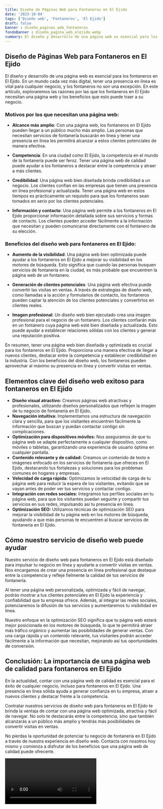 ```yaml
---
title: Diseño de Páginas Web para Fontaneros en El Ejido
date: '2023-10-04'
tags: ['Diseño web', 'Fontaneros', 'El Ejido']
draft: false
banner : diseño_paginas_web_fontaneros
fondoBanner : diseño_pagina_web_elejido.webp
summary: El diseño y desarrollo de una página web es esencial para los fontaneros en El Ejido. En un mundo cada vez más digital, tener una presencia en línea es vital para cualquier negocio, y los fontaneros no son una excepción. En este artículo, exploraremos las razones por las que los fontaneros en El Ejido necesitan una página web y los beneficios que esto puede traer a su negocio.
---
```


## Diseño de Páginas Web para Fontaneros en El Ejido

El diseño y desarrollo de una página web es esencial para los fontaneros en El Ejido. En un mundo cada vez más digital, tener una presencia en línea es vital para cualquier negocio, y los fontaneros no son una excepción. En este artículo, exploraremos las razones por las que los fontaneros en El Ejido necesitan una página web y los beneficios que esto puede traer a su negocio.

### Motivos por los que necesitan una página web:

- **Alcance más amplio**: Con una página web, los fontaneros en El Ejido pueden llegar a un público mucho más amplio. Las personas que necesitan servicios de fontanería buscarán en línea y tener una presencia en línea les permitirá alcanzar a estos clientes potenciales de manera efectiva.

- **Competencia**: En una ciudad como El Ejido, la competencia en el mundo de la fontanería puede ser feroz. Tener una página web de calidad puede ayudar a los fontaneros a destacar entre la competencia y atraer a más clientes.

- **Credibilidad**: Una página web bien diseñada brinda credibilidad a un negocio. Los clientes confían en las empresas que tienen una presencia en línea profesional y actualizada. Tener una página web en estos tiempos es prácticamente un requisito para que los fontaneros sean tomados en serio por los clientes potenciales.

- **Información y contacto**: Una página web permite a los fontaneros en El Ejido proporcionar información detallada sobre sus servicios y formas de contacto. Los clientes pueden acceder fácilmente a la información que necesitan y pueden comunicarse directamente con el fontanero de su elección.

### Beneficios del diseño web para fontaneros en El Ejido:

- **Aumento de la visibilidad**: Una página web bien optimizada puede ayudar a los fontaneros en El Ejido a mejorar su visibilidad en los motores de búsqueda. Esto significa que cuando las personas busquen servicios de fontanería en la ciudad, es más probable que encuentren la página web de un fontanero.

- **Generación de clientes potenciales**: Una página web efectiva puede convertir las visitas en ventas. A través de estrategias de diseño web, como llamadas a la acción y formularios de contacto, los fontaneros pueden captar la atención de los clientes potenciales y convertirlos en clientes reales.

- **Imagen profesional**: Un diseño web bien ejecutado crea una imagen profesional para el negocio de un fontanero. Los clientes confiarán más en un fontanero cuya página web esté bien diseñada y actualizada. Esto puede ayudar a establecer relaciones sólidas con los clientes y generar una reputación positiva.

En resumen, tener una página web bien diseñada y optimizada es crucial para los fontaneros en El Ejido. Proporciona una manera efectiva de llegar a nuevos clientes, destacar entre la competencia y establecer credibilidad en la industria. Con los beneficios del diseño web, los fontaneros pueden aprovechar al máximo su presencia en línea y convertir visitas en ventas.

<GifSeo />

<Cta />

## Elementos clave del diseño web exitoso para fontaneros en El Ejido

- **Diseño visual atractivo:** Creamos páginas web atractivas y profesionales, utilizando diseños personalizados que reflejen la imagen de tu negocio de fontanería en El Ejido.
- **Navegación intuitiva:** Implementamos una estructura de navegación clara y sencilla, para que los visitantes encuentren fácilmente la información que buscan y puedan contactar contigo sin complicaciones.
- **Optimización para dispositivos móviles:** Nos aseguramos de que tu página web se adapte perfectamente a cualquier dispositivo, como móviles o tabletas, garantizando una experiencia de usuario óptima en cualquier pantalla.
- **Contenido relevante y de calidad:** Creamos un contenido de texto e imágenes enfocado en los servicios de fontanería que ofreces en El Ejido, destacando tus fortalezas y soluciones para los problemas comunes en hogares y empresas.
- **Velocidad de carga rápida:** Optimizamos la velocidad de carga de tu página web para reducir la espera de los visitantes, evitando que se vayan antes de poder ver tus servicios y contactar contigo.
- **Integración con redes sociales:** Integramos tus perfiles sociales en tu página web, para que los visitantes puedan seguirte y compartir tus servicios en sus redes, impulsando así tu presencia en línea.
- **Optimización SEO:** Utilizamos técnicas de optimización SEO para mejorar la visibilidad de tu página web en los motores de búsqueda, ayudando a que más personas te encuentren al buscar servicios de fontanería en El Ejido.

## Cómo nuestro servicio de diseño web puede ayudar

Nuestro servicio de diseño web para fontaneros en El Ejido está diseñado para impulsar tu negocio en línea y ayudarte a convertir visitas en ventas. Nos encargamos de crear una presencia en línea profesional que destaque entre la competencia y refleje fielmente la calidad de tus servicios de fontanería.

Al tener una página web personalizada, optimizada y fácil de navegar, podrás mostrar a tus clientes potenciales en El Ejido la experiencia y confiabilidad que tu empresa ofrece. Además, al integrar las redes sociales, potenciaremos la difusión de tus servicios y aumentaremos tu visibilidad en línea.

Nuestro enfoque en la optimización SEO significa que tu página web estará mejor posicionada en los motores de búsqueda, lo que te permitirá atraer más tráfico orgánico y aumentar las posibilidades de generar ventas. Con una carga rápida y un contenido relevante, tus visitantes podrán acceder fácilmente a la información que necesitan, mejorando así tus oportunidades de conversión.

## Conclusión: La importancia de una página web de calidad para fontaneros en El Ejido

En la actualidad, contar con una página web de calidad es esencial para el éxito de cualquier negocio, incluso para fontaneros en El Ejido. Una presencia en línea sólida ayuda a generar confianza en tu empresa, atraer a nuevos clientes y destacar frente a la competencia.

Contratar nuestros servicios de diseño web para fontaneros en El Ejido te brinda la ventaja de contar con una página web optimizada, atractiva y fácil de navegar. No solo te destacarás entre la competencia, sino que también alcanzarás a un público más amplio y tendrás más posibilidades de convertir visitas en ventas.

No pierdas la oportunidad de potenciar tu negocio de fontanería en El Ejido a través de nuestra experiencia en diseño web. Contacta con nosotros hoy mismo y comienza a disfrutar de los beneficios que una página web de calidad puede ofrecerte.

<Video />

<CtaBot job='Fontaneros' city='El Ejido'/>

<Gmaps query='El Ejido+españa+maps' />